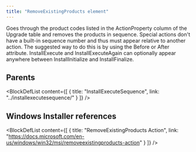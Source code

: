 ```yaml
---
title: "RemoveExistingProducts element"
---
```



Goes through the product codes listed in the ActionProperty column of the Upgrade table and removes the products in sequence. Special actions don't have a built-in sequence number and thus must appear relative to another action. The suggested way to do this is by using the Before or After attribute. InstallExecute and InstallExecuteAgain can optionally appear anywhere between InstallInitialize and InstallFinalize.


## Parents

<BlockDefList content={[
    {
      title: "InstallExecuteSequence",
      link: "../installexecutesequence/"
    }
  ]}
/>

## Windows Installer references

<BlockDefList content={[
    {
      title: "RemoveExistingProducts Action",
      link: "https://docs.microsoft.com/en-us/windows/win32/msi/removeexistingproducts-action"
    }
  ]}
/>
